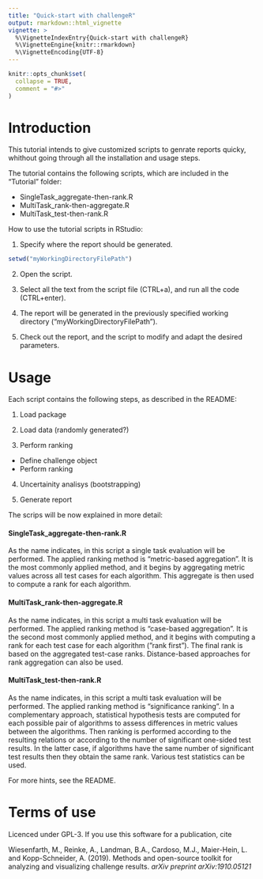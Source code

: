 ```yaml
---
title: "Quick-start with challengeR"
output: rmarkdown::html_vignette
vignette: >
  %\VignetteIndexEntry{Quick-start with challengeR}
  %\VignetteEngine{knitr::rmarkdown}
  %\VignetteEncoding{UTF-8}
---
```


```r
knitr::opts_chunk$set(
  collapse = TRUE,
  comment = "#>"
)
```

# Introduction

This tutorial intends to give customized scripts to genrate reports quicky, whithout going through all the installation and usage steps. 

The tutorial contains the following scripts, which are included in the "Tutorial" folder:

- SingleTask_aggregate-then-rank.R
- MultiTask_rank-then-aggregate.R
- MultiTask_test-then-rank.R

How to use the tutorial scripts in RStudio:

1. Specify where the report should be generated.
```r
setwd("myWorkingDirectoryFilePath")
```

2. Open the script.

3. Select all the text from the script file (CTRL+a), and run all the code (CTRL+enter).

4. The report will be generated in the previously specified working directory ("myWorkingDirectoryFilePath").

5. Check out the report, and the script to modify and adapt the desired parameters.


# Usage

Each script contains the following steps, as described in the README:

1. Load package

2. Load data (randomly generated?)

3. Perform ranking
- Define challenge object
- Perform ranking

4. Uncertainity analisys (bootstrapping)

5. Generate report

The scrips will be now explained in more detail:

#### SingleTask_aggregate-then-rank.R

As the name indicates, in this script a single task evaluation will be performed. The applied ranking method is "metric-based aggregation". It is the most commonly applied method, and it begins by aggregating metric values across all test cases for each algorithm. This aggregate is then used to compute a rank for each algorithm. 

#### MultiTask_rank-then-aggregate.R

As the name indicates, in this script a multi task evaluation will be performed. The applied ranking method is "case-based aggregation". It is the second most commonly applied method, and it begins with computing a rank for each test case for each algorithm (”rank first”). The final rank is based on the aggregated test-case ranks. Distance-based approaches for rank aggregation can also be used.

#### MultiTask_test-then-rank.R

As the name indicates, in this script a multi task evaluation will be performed. The applied ranking method is "significance ranking". In a complementary approach, statistical hypothesis tests are computed for each possible pair of algorithms to assess differences in metric values between the algorithms. Then ranking is performed according to the resulting relations or according to the number of significant one-sided test results. In the latter case, if algorithms have the same number of significant test results then they obtain the same rank. Various test statistics can be used.


For more hints, see the README.

# Terms of use
Licenced under GPL-3. If you use this software for a publication, cite

Wiesenfarth, M., Reinke, A., Landman, B.A., Cardoso, M.J., Maier-Hein, L. and Kopp-Schneider, A. (2019). Methods and open-source toolkit for analyzing and visualizing challenge results. *arXiv preprint arXiv:1910.05121*
